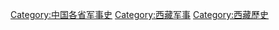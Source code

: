 [[Category:中国各省军事史|Category:中国各省军事史]]
[[Category:西藏军事|Category:西藏军事]]
[[Category:西藏歷史|Category:西藏歷史]]